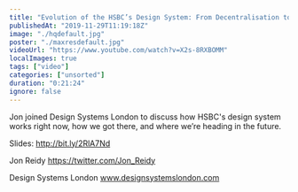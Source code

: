 ```yaml
---
title: "Evolution of the HSBC’s Design System: From Decentralisation to Automation - Jon Reidy - DSL 2019"
publishedAt: "2019-11-29T11:19:18Z"
image: "./hqdefault.jpg"
poster: "./maxresdefault.jpg"
videoUrl: "https://www.youtube.com/watch?v=X2s-8RXBOMM"
localImages: true
tags: ["video"]
categories: ["unsorted"]
duration: "0:21:24"
ignore: false
---
```

Jon joined Design Systems London to discuss how HSBC's design system works right now, how we got there, and where we’re heading in the future.

Slides: http://bit.ly/2RlA7Nd

Jon Reidy
https://twitter.com/Jon_Reidy

Design Systems London 
www.designsystemslondon.com
